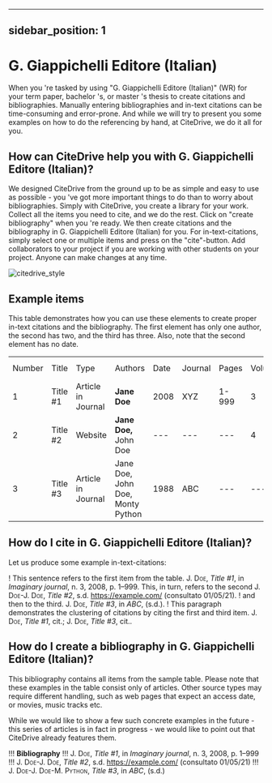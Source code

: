 
---
sidebar_position: 1
---

# G. Giappichelli Editore (Italian)

When you 're tasked by using "G. Giappichelli Editore (Italian)" (WR) for your term paper, bachelor 's, or master 's thesis to create citations and bibliographies.
Manually entering bibliographies and in-text citations can be time-consuming and error-prone. And while we will try to present you some examples on how to do the referencing by hand, at CiteDrive, we do it all for you.

<!---
## About  G. Giappichelli Editore (Italian)

* Title: G. Giappichelli Editore (Italian)
* Short Title (Id): WR)
* Authors: G. Giappichelli Editore (Italian)
* Download: G. Giappichelli Editore (Italian)
 --->

## How can CiteDrive help you with G. Giappichelli Editore (Italian)?

We designed CiteDrive from the ground up to be as simple and easy to use as possible - you 've got more important things to do than to worry about bibliographies. Simply with CiteDrive, you create a library for your work. Collect all the items you need to cite, and we do the rest. Click on "create bibliography" when you 're ready. We then create citations and the bibliography in G. Giappichelli Editore (Italian) for you. For in-text-citations, simply select one or multiple items and press on the "cite"-button. Add collaborators to your project if you are working with other students on your project. Anyone can make changes at any time.


![citedrive_style](images/g-giappichelli-editore-italian.svg "Choose G. Giappichelli Editore (Italian) in the CiteDrive App")


## Example items

This table demonstrates how you can use these elements to create proper in-text citations and the bibliography. The first element has only one author, the second has two, and the third has three. Also, note that the second element has no date.


<table>
  <tr>
   <td>Number
   </td>
   <td>Title
   </td>
   <td>Type
   </td>
   <td>Authors
   </td>
   <td>Date
   </td>
   <td>Journal
   </td>
   <td>Pages
   </td>
   <td>Volume
   </td>
   <td>Issue
   </td>
   <td>Access Date
   </td>
  </tr>
  <tr>
   <td>1
   </td>
   <td>Title #1
   </td>
   <td>Article in Journal
   </td>
   <td><strong>Jane Doe</strong>
   </td>
   <td>2008
   </td>
   <td>XYZ
   </td>
   <td>1-999
   </td>
   <td>3
   </td>
   <td>2
   </td>
   <td>--
   </td>
  </tr>
  <tr>
   <td>
2
   </td>
   <td>Title #2
   </td>
   <td>Website
   </td>
   <td><strong>Jane Doe, </strong>John Doe
   </td>
   <td>---
   </td>
   <td>---
   </td>
   <td>---
   </td>
   <td>4
   </td>
   <td>---
   </td>
   <td>2020-05-01
   </td>
  </tr>
  <tr>
   <td>3
   </td>
   <td>Title #3
   </td>
   <td>Article in Journal
   </td>
   <td>Jane Doe, John Doe, Monty Python
   </td>
   <td>1988
   </td>
   <td>ABC
   </td>
   <td>---
   </td>
   <td>---
   </td>
   <td>16
   </td>
   <td>---
   </td>
  </tr>
</table>



## How do I cite in  G. Giappichelli Editore (Italian)?

Let us produce some example in-text-citations:

! This sentence refers to the first item from the table. J. <span style="font-variant:small-caps;">Doe</span>,  <i>Title #1</i>, in <i>Imaginary journal</i>, n. 3, 2008, p. 1–999. This, in turn, refers to the second J. <span style="font-variant:small-caps;">Doe</span>-J. <span style="font-variant:small-caps;">Doe</span>,  <i>Title #2</i>, s.d. https://example.com/ (consultato 01/05/21).
! and then to the third.  J. <span style="font-variant:small-caps;">Doe</span>,  <i>Title #3</i>, in <i>ABC</i>,  (s.d.).
! This paragraph demonstrates the clustering of citations by citing the first and third item. J. <span style="font-variant:small-caps;">Doe</span>, <i>Title #1</i>, cit.; J. <span style="font-variant:small-caps;">Doe</span>, <i>Title #3</i>, cit..



## How do I create a bibliography in G. Giappichelli Editore (Italian)?

This bibliography contains all items from the sample table. Please note that these examples in the table consist only of articles. Other source types may require different handling, such as web pages that expect an access date, or movies, music tracks etc.

While we would like to show a few such concrete examples in the future - this series of articles is in fact in progress - we would like to point out that CiteDrive already features them.


!!! **Bibliography**
!!! J. <span style="font-variant:small-caps;">Doe</span>,  <i>Title #1</i>, in <i>Imaginary journal</i>, n. 3, 2008, p. 1–999
!!! J. <span style="font-variant:small-caps;">Doe</span>-J. <span style="font-variant:small-caps;">Doe</span>,  <i>Title #2</i>, s.d. https://example.com/ (consultato 01/05/21)
!!! J. <span style="font-variant:small-caps;">Doe</span>-J. <span style="font-variant:small-caps;">Doe</span>-M. <span style="font-variant:small-caps;">Python</span>,  <i>Title #3</i>, in <i>ABC</i>,  (s.d.)


```
        